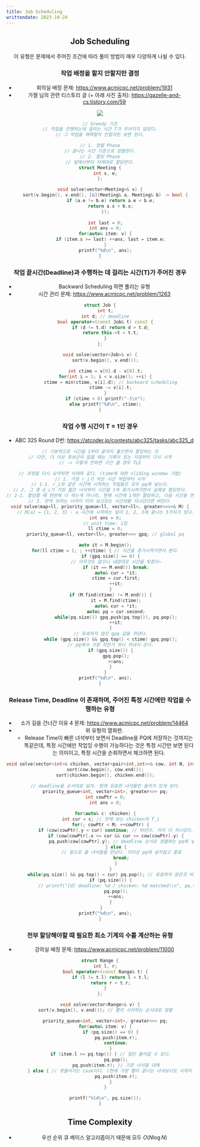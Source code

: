 ```yaml
---
title: Job Scheduling
writtendate: 2023-10-24
---
```


<Header />

## Job Scheduling

이 유형은 문제에서 주어진 조건에 따라 풀이 방법이 매우 다양하게 나뉠 수 있다.


### 작업 배정을 할지 안할지만 결정

- 회의실 배정 문제: https://www.acmicpc.net/problem/1931
- 가젤 님의 관련 티스토리 글 (+ 아래 사진 출처): https://gazelle-and-cs.tistory.com/59
<Image src="meeting_assign.gif" />

```cpp
// Greedy 기초
// 작업을 진행하는데 걸리는 시간 T가 주어지지 않았다.
// 그 작업을 채택할지 안할지만 보면 된다.

// 1. 정렬 Phase
// 끝나는 시간 기준으로 정렬한다.
// 2. 할당 Phase
// 앞에서부터 차례대로 할당한다.
struct Meeting {
    int s, e;
};

void solve(vector<Meeting>& v) {
    sort(v.begin(), v.end(), [&](Meeting& a, Meeting& b) -> bool {
        if (a.e != b.e) return a.e < b.e;
        return a.s < b.s;
    });
    
    int last = 0;
    int ans = 0;
    for(auto& item: v) {
        if (item.s >= last) ++ans, last = item.e;
    }
    printf("%d\n", ans);
}
```

### 작업 끝시간(Deadline)과 수행하는 데 걸리는 시간(T)가 주어진 경우

- Backward Scheduling 하면 풀리는 유형
- 시간 관리 문제: https://www.acmicpc.net/problem/1263

```cpp
struct Job {
    int t;
    int d; // deadline
    bool operator<(const Job& t) const {
        if (d != t.d) return d > t.d;
        return this->t < t.t;
    }
};

void solve(vector<Job>& v) {
    sort(v.begin(), v.end());

    int ctime = v[0].d - v[0].t;
    for(int i = 1; i < v.size(); ++i) {
        ctime = min(ctime, v[i].d); // backward scheduling
        ctime -= v[i].t;
    }
    if (ctime < 0) printf("-1\n");
    else printf("%d\n", ctime);
}
```

### 작업 수행 시간이 T = 1인 경우

- ABC 325 Round D번: https://atcoder.jp/contests/abc325/tasks/abc325_d

```cpp
// 기본적으로 시간을 1부터 끝까지 훑으면서 할당하는 것
// 다만, 더 이상 후보군이 없을 때는 기록이 있는 지점부터 다시 시작
// -> 이렇게 안하면 구간 클 경우 TLE

// 과정을 다시 요약하면 아래와 같다. (time에 대한 sliding window 기법)
// 1. 가장 r_i가 작은 시간 작업부터 시작
// 1-1. r_i와 같은 시간에 시작하는 작업들은 모두 pq에 넣는다.
// 2. 그 중 d_i가 가장 짧은 녀석부터 시간을 1씩 증가시켜가면서 실제로 할당한다.
// 2-1. 할당할 때 한번에 다 하는게 아니라, 현재 시간에 1개만 할당하고, 다음 시간을 연속해서 보면서 할당한다.
// 3. 만약 보려는 녀석이 이미 보고있는 시간대를 지나갔다면 버린다.
void solve(map<ll, priority_queue<ll, vector<ll>, greater<>>>& M) {
    // M[a] = {1, 2, 3} - a 시간에 시작하는 일이 1, 2, 3에 끝나는 3가지가 있다.
    int ans = 0;
    // unit time: 1임
    ll ctime = 0;
    priority_queue<ll, vector<ll>, greater<>> gpq; // global pq

    auto it = M.begin();
    for(ll ctime = 1; ; ++ctime) { // 시간을 증가시켜가면서 본다.
        if (gpq.size() == 0) {
            // 아무것도 없으니 내맘대로 시간을 맞춘다~
            if (it == M.end()) break;
            auto& cur = *it;
            ctime = cur.first;
            ++it;
        }
        if (M.find(ctime) != M.end()) {
            it = M.find(ctime);
            auto& cur = *it;
            auto& pq = cur.second;
            while(pq.size()) gpq.push(pq.top()), pq.pop();
            ++it;
        }
        // 유효하지 않은 gpq 값을 꺼낸다.
        while (gpq.size() && gpq.top() < ctime) gpq.pop();
        // pq에서 가장 작은거 하나 꺼내서 쓴다.
        if (gpq.size()) {
            gpq.pop();
            ++ans;
        }
    }
    printf("%d\n", ans);
}
```

### Release Time, Deadline 이 존재하며, 주어진 특정 시간에만 작업을 수행하는 유형

- 소가 길을 건너간 이유 4 문제: https://www.acmicpc.net/problem/14464
- 위 유형의 열화판.
    - Release Time이 빠른 녀석부터 보면서 Deadline을 PQ에 저장하는 것까지는 똑같은데, 특정 시간에만 작업잉 수행이 가능하다는 것은 특정 시간만 보면 된다는 의미이고, 특정 시간을 순회하면서 체크하면 된다.

```cpp
void solve(vector<int>& chicken, vector<pair<int,int>>& cow, int N, int M) {
    sort(cow.begin(), cow.end());
    sort(chicken.begin(), chicken.end());

    // deadline을 순서대로 넣자. 현재 유효한 녀석들만 들어가 있게 된다.
    priority_queue<int, vector<int>, greater<>> pq;
    int cowPtr = 0;
    int ans = 0;
    
    for(auto& c: chicken) {
        int cur = c; // 현재 보는 chicken의 T_i
        for(; cowPtr < M; ++cowPtr) {
            if (cow[cowPtr].y < cur) continue; // 버린다. 이미 다 지나갔다.
            if (cow[cowPtr].x <= cur && cur <= cow[cowPtr].y) {
                pq.push(cow[cowPtr].y); // deadline 순서로 정렬하는 pq에 넣기.
            } else {
                // 앞으로 쓸 녀석들을 만났다. 더이상 pq에 넣지않고 종료
                break;
            }
        }
        while(pq.size() && pq.top() < cur) pq.pop(); // 유효하지 않은것 버리기
        if (pq.size()) {
            // printf("[d] deadline: %d / chicken: %d matched!\n", pq.top(), cur);
            pq.pop();
            ++ans;
        }
    }   
    printf("%d\n", ans);
}
```

### 전부 할당해야할 때 필요한 최소 기계의 수를 계산하는 유형

- 강의실 배정 문제: https://www.acmicpc.net/problem/11000

```cpp
struct Range {
    int l, r;
    bool operator<(const Range& t) {
        if (l != t.l) return l < t.l;
        return r < t.r;
    }
};

void solve(vector<Range>& v) {
    sort(v.begin(), v.end()); // 빨리 시작하는 순서대로 정렬

    priority_queue<int, vector<int>, greater<>> pq;
    for(auto& item: v) {
        if (pq.size() == 0) {
            pq.push(item.r);
            continue;
        }
        if (item.l >= pq.top()) { // 일단 들어갈 수 있다.
            pq.pop();
            pq.push(item.r); // 기존 녀석을 대체
        } else { // 못들어가는 case이다. (현재 가장 빨리 끝나는 녀석보다도 시작이 빠름)
            pq.push(item.r);
        }
    }

    printf("%ld\n", pq.size());
}
```

## Time Complexity

- 우선 순위 큐 베이스 알고리즘이기 때문에 모두 $O(N\log N)$


<Comment />
